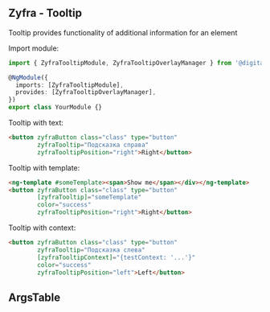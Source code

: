
## Zyfra - Tooltip

<Subtitle of={ZyfraTooltipDirective}>
  Tooltip provides functionality of additional information for an element
</Subtitle>

Import module:

```typescript
import { ZyfraTooltipModule, ZyfraTooltipOverlayManager } from '@digital-plant/zyfra-components';

@NgModule({
  imports: [ZyfraTooltipModule],
  provides: [ZyfraTooltipOverlayManager],
})
export class YourModule {}
```

Tooltip with text:

```html
<button zyfraButton class="class" type="button"
        zyfraTooltip="Подсказка справа"
        zyfraTooltipPosition="right">Right</button>
```


Tooltip with template:
```html
<ng-template #someTemplate><span>Show me</span></div></ng-template>
<button zyfraButton class="class" type="button"
        [zyfraTooltip]="someTemplate"
        color="success"
        zyfraTooltipPosition="right">Right</button>
```

Tooltip with context:
```html
<button zyfraButton class="class" type="button"
        zyfraTooltip="Подсказка слева"
        [zyfraTooltipContext]="{testContext: '...'}"
        color="success"
        zyfraTooltipPosition="left">Left</button>
```

## ArgsTable

<ArgsTable of={ZyfraTooltipDirective} />
